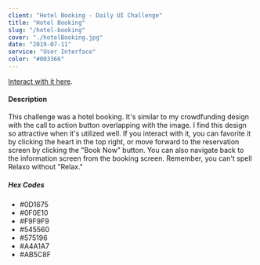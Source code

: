 ```yaml
---
client: "Hotel Booking - Daily UI Challenge"
title: "Hotel Booking"
slug: "/hotel-booking"
cover: "./hotelBooking.jpg"
date: "2019-07-11"
service: "User Interface"
color: "#003366"
---
```


[Interact with it here](https://www.figma.com/proto/1kWTqV2S48iierzz7bXIyW/day67?node-id=1%3A2&scaling=scale-down).

#### Description
This challenge was a hotel booking. It's similar to my crowdfunding design with the call to action button overlapping with the image. I find this design so attractive when it's utilized well. If you interact with it, you can favorite it by clicking the heart in the top right, or move forward to the reservation screen by clicking the "Book Now" button. You can also navigate back to the information screen from the booking screen. Remember, you can't spell Relaxo without "Relax."

##### Hex Codes
* #0D1675
* #0F0E10
* #F9F9F9
* #545560
* #575196
* #A4A1A7
* #AB5C8F
